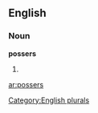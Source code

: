 
==English==

===Noun===
'''possers'''

# {{plural of|[[posser]]}}

[[Category:English plurals]]

[[ar:possers]]